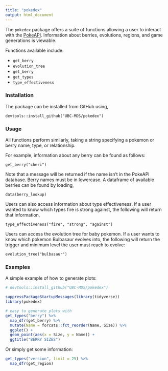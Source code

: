 ```yaml
---
title: "pokedex"
output: html_document
---
```


The `pokedex` package offers a suite of functions allowing a user to interact with the [PokeAPI](https://pokeapi.co/). Information about berries, evolutions, regions, and game generations is viewable.

Functions available include:

- `get_berry`  
- `evolution_tree`  
- `get_berry`
- `get_types`  
- `type_effectiveness`

### Installation

The package can be installed from GitHub using,

```
devtools::install_github("UBC-MDS/pokedex")
```

### Usage

All functions perform similarly, taking a string specifying a pokemon or berry name, type, or relationship.

For example, information about any berry can be found as follows:

```
get_berry("cheri")
```

Note that a message will be returned if the name isn't in the PokeAPI database. Berry names must be in lowercase. A dataframe of available berries can be found by loading,

```
data(berry_lookup)
```

Users can also access information about type effectiveness. If a user wanted to know which types fire is strong against, the following will return that information,

```
type_effectiveness("fire", "strong", "against")
```

Users can access the evolution tree for baby pokemon. If a user wants to know which pokemon Bulbasaur evolves into, the following will return the trigger and minimum level the user must reach to evolve:

```
evolution_tree("bulbasaur")
```

### Examples

A simple example of how  to generate plots:

```r
# devtools::install_github("UBC-MDS/pokedex")

suppressPackageStartupMessages(library(tidyverse))
library(pokedex)

# easy to generate plots with
get_types("berry") %>% 
  map_dfr(get_berry) %>% 
  mutate(Name = forcats::fct_reorder(Name, Size)) %>% 
  ggplot() +
  geom_point(aes(x = Size, y = Name)) +
  ggtitle("BERRY SIZES")
```

Or simply get some information:

```r
get_types("version", limit = 25) %>% 
  map_dfr(get_region)
```

